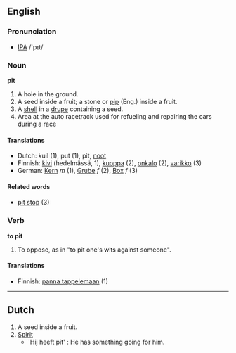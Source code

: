 ==English==
===Pronunciation===
* [[IPA]] /'pɪt/
=== Noun ===
'''pit'''
# A hole in the ground.
# A seed inside a fruit; a stone or [[pip]] (Eng.) inside a fruit.
# A [[shell]] in a [[drupe]] containing a seed.
# Area at the auto racetrack used for refueling and repairing the cars during a race

====Translations====

*Dutch: kuil (1), put (1), pit, [[noot]]
*Finnish: [[kivi]] (hedelmässä, 1), [[kuoppa]] (2), [[onkalo]] (2), [[varikko]] (3)
*German: [[Kern]] ''m'' (1), [[Grube]] ''f'' (2), [[Box]] ''f'' (3)

====Related words====

* [[pit stop]] (3)

=== Verb ===
'''to pit'''
# To oppose, as in "to pit one's wits against someone".

==== Translations ====

*Finnish: [[panna tappelemaan]] (1)

-----

==Dutch==

# A seed inside a fruit.
# [[Spirit]]
#* 'Hij heeft pit' : He has something going for him.